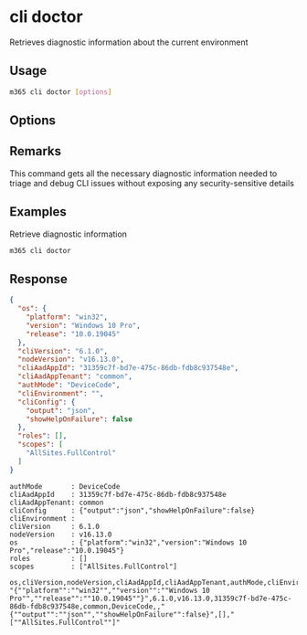 
# cli doctor

Retrieves diagnostic information about the current environment

## Usage

```sh
m365 cli doctor [options]
```

## Options

<Global />

## Remarks

This command gets all the necessary diagnostic information needed to triage and debug CLI issues without exposing any security-sensitive details

## Examples

Retrieve diagnostic information

```sh
m365 cli doctor
```

## Response

<Tabs>
  <TabItem value="json" label="JSON">

  ```json
  {
    "os": {
      "platform": "win32",
      "version": "Windows 10 Pro",
      "release": "10.0.19045"
    },
    "cliVersion": "6.1.0",
    "nodeVersion": "v16.13.0",
    "cliAadAppId": "31359c7f-bd7e-475c-86db-fdb8c937548e",
    "cliAadAppTenant": "common",
    "authMode": "DeviceCode",
    "cliEnvironment": "",
    "cliConfig": {
      "output": "json",
      "showHelpOnFailure": false
    },
    "roles": [],
    "scopes": [
      "AllSites.FullControl"
    ]
  }
  ```

  </TabItem>
  <TabItem value="text" label="Text">

  ```text
  authMode       : DeviceCode
  cliAadAppId    : 31359c7f-bd7e-475c-86db-fdb8c937548e
  cliAadAppTenant: common
  cliConfig      : {"output":"json","showHelpOnFailure":false}
  cliEnvironment :
  cliVersion     : 6.1.0
  nodeVersion    : v16.13.0
  os             : {"platform":"win32","version":"Windows 10 Pro","release":"10.0.19045"}
  roles          : []
  scopes         : ["AllSites.FullControl"]
  ```

  </TabItem>
  <TabItem value="csv" label="CSV">

  ```csv
  os,cliVersion,nodeVersion,cliAadAppId,cliAadAppTenant,authMode,cliEnvironment,cliConfig,roles,scopes
  "{""platform"":""win32"",""version"":""Windows 10 Pro"",""release"":""10.0.19045""}",6.1.0,v16.13.0,31359c7f-bd7e-475c-86db-fdb8c937548e,common,DeviceCode,,"{""output"":""json"",""showHelpOnFailure"":false}",[],"[""AllSites.FullControl""]"
  ```

  </TabItem>
</Tabs>
